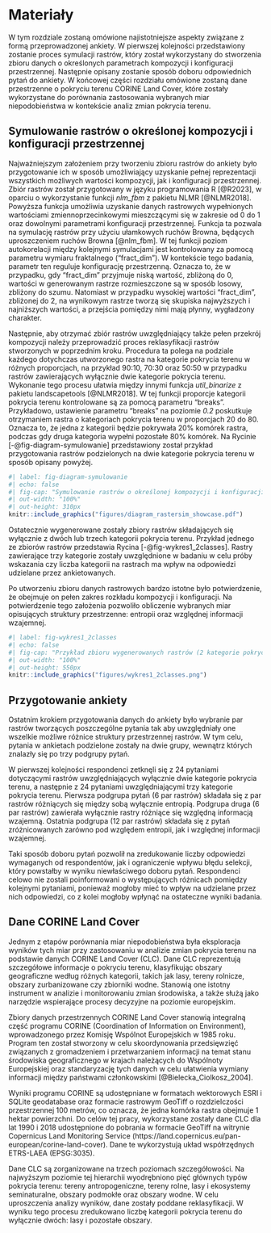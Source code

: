 # Materiały {#sec-materialy}

W tym rozdziale zostaną omówione najistotniejsze aspekty związane z formą przeprowadzonej ankiety. W pierwszej kolejności przedstawiony zostanie proces symulacji rastrów, który został wykorzystany do stworzenia zbioru danych o określonych parametrach kompozycji i konfiguracji przestrzennej. Następnie opisany zostanie sposób doboru odpowiednich pytań do ankiety. W końcowej części rozdziału omówione zostaną dane przestrzenne o pokryciu terenu CORINE Land Cover, które zostały wykorzystane do porównania zastosowania wybranych miar niepodobieństwa w kontekście analiz zmian pokrycia terenu.



## Symulowanie rastrów o określonej kompozycji i konfiguracji przestrzennej

Najważniejszym założeniem przy tworzeniu zbioru rastrów do ankiety było przygotowanie ich w sposób umożliwiający uzyskanie pełnej reprezentacji wszystkich możliwych wartości kompozycji, jak i konfiguracji przestrzennej. Zbiór rastrów został przygotowany w języku programowania R [@R2023], w oparciu o wykorzystanie funkcji *nlm_fbm* z pakietu NLMR [@NLMR2018]. Powyższa funkcja umożliwia uzyskanie danych rastrowych wypełnionych wartościami zmiennoprzecinkowymi mieszczącymi się w zakresie od 0 do 1 oraz dowolnymi parametrami konfiguracji przestrzennej. Funkcja ta pozwala na symulację rastrów przy użyciu ułamkowych ruchów Browna, będących uproszczeniem ruchów Browna [@nlm_fbm]. W tej funkcji poziom autokorelacji między kolejnymi symulacjami jest kontrolowany za pomocą parametru wymiaru fraktalnego ("fract_dim"). W kontekście tego badania, parametr ten reguluje konfigurację przestrzenną. Oznacza to, że w przypadku, gdy "fract_dim" przyjmuje niską wartość, zbliżoną do 0, wartości w generowanym rastrze rozmieszczone są w sposób losowy, zbliżony do szumu. Natomiast w przypadku wysokiej wartości "fract_dim", zbliżonej do 2, na wynikowym rastrze tworzą się skupiska najwyższych i najniższych wartości, a przejścia pomiędzy nimi mają płynny, wygładzony charakter.

Następnie, aby otrzymać zbiór rastrów uwzględniający także pełen przekrój kompozycji należy przeprowadzić proces reklasyfikacji rastrów stworzonych w poprzednim kroku. Procedura ta polega na podziale każdego dotychczas utworzonego rastra na kategorie pokrycia terenu w różnych proporcjach, na przykład 90:10, 70:30 oraz 50:50 w przypadku rastrów zawierających wyłącznie dwie kategorie pokrycia terenu. Wykonanie tego procesu ułatwia między innymi funkcja *util_binarize* z pakietu landscapetools [@NLMR2018]. W tej funkcji proporcje kategorii pokrycia terenu kontrolowane są za pomocą parametru "breaks". Przykładowo, ustawienie parametru "breaks" na poziomie *0.2* poskutkuje otrzymaniem rastra o kategoriach pokrycia terenu w proporcjach 20 do 80. Oznacza to, że jedna z kategorii będzie pokrywała 20% komórek rastra, podczas gdy druga kategoria wypełni pozostałe 80% komórek. Na Rycinie [-@fig-diagram-symulowanie] przedstawiony został przykład przygotowania rastrów podzielonych na dwie kategorie pokrycia terenu w sposób opisany powyżej.

```r
#| label: fig-diagram-symulowanie
#| echo: false
#| fig-cap: "Symulowanie rastrów o określonej kompozycji i konfiguracji przestrzennej"
#| out-width: "100%"
#| out-height: 310px
knitr::include_graphics("figures/diagram_rastersim_showcase.pdf")
```

Ostatecznie wygenerowane zostały zbiory rastrów składających się wyłącznie z dwóch lub trzech kategorii pokrycia terenu. Przykład jednego ze zbiorów rastrów przedstawia Rycina [-@fig-wykres1_2classes]. Rastry zawierające trzy kategorie zostały uwzględnione w badaniu w celu próby wskazania czy liczba kategorii na rastrach ma wpływ na odpowiedzi udzielane przez ankietowanych.

Po utworzeniu zbioru danych rastrowych bardzo istotne było potwierdzenie, że obejmuje on pełen zakres rozkładu kompozycji i konfiguracji. Na potwierdzenie tego założenia pozwoliło obliczenie wybranych miar opisujących struktury przestrzenne: entropii oraz względnej informacji wzajemnej.

```r
#| label: fig-wykres1_2classes
#| echo: false
#| fig-cap: "Przykład zbioru wygenerowanych rastrów (2 kategorie pokrycia terenu)"
#| out-width: "100%"
#| out-height: 550px
knitr::include_graphics("figures/wykres1_2classes.png")
```



## Przygotowanie ankiety {#sec-przygotowanie1}

Ostatnim krokiem przygotowania danych do ankiety było wybranie par rastrów tworzących poszczególne pytania tak aby uwzględniały one wszelkie możliwe różnice struktury przestrzennej rastrów. W tym celu, pytania w ankietach podzielone zostały na dwie grupy, wewnątrz których znalazły się po trzy podgrupy pytań.

W pierwszej kolejności respondenci zetknęli się z 24 pytaniami dotyczącymi rastrów uwzględniających wyłącznie dwie kategorie pokrycia terenu, a następnie z 24 pytaniami uwzględniającymi trzy kategorie pokrycia terenu. Pierwsza podgrupa pytań (6 par rastrów) składała się z par rastrów różniących się między sobą wyłącznie entropią. Podgrupa druga (6 par rastrów) zawierała wyłącznie rastry różniące się względną informacją wzajemną. Ostatnia podgrupa (12 par rastrów) składała się z pytań zróżnicowanych zarówno pod względem entropii, jak i względnej informacji wzajemnej.

Taki sposób doboru pytań pozwolił na zredukowanie liczby odpowiedzi wymaganych od respondentów, jak i ograniczenie wpływu błędu selekcji, który powstałby w wyniku niewłaściwego doboru pytań. Respondenci celowo nie zostali poinformowani o występujących różnicach pomiędzy kolejnymi pytaniami, ponieważ mogłoby mieć to wpływ na udzielane przez nich odpowiedzi, co z kolei mogłoby wpłynąć na ostateczne wyniki badania.



## Dane CORINE Land Cover {#sec-CLC}

Jednym z etapów porównania miar niepodobieństwa była eksploracja wyników tych miar przy zastosowaniu w analizie zmian pokrycia terenu na podstawie danych CORINE Land Cover (CLC). Dane CLC reprezentują szczegółowe informacje o pokryciu terenu, klasyfikując obszary geograficzne według różnych kategorii, takich jak lasy, tereny rolnicze, obszary zurbanizowane czy zbiorniki wodne. Stanowią one istotny instrument w analizie i monitorowaniu zmian środowiska, a także służą jako narzędzie wspierające procesy decyzyjne na poziomie europejskim.

Zbiory danych przestrzennych CORINE Land Cover stanowią integralną część programu CORINE (Coordination of Information on Environment), wprowadzonego przez Komisję Wspólnot Europejskich w 1985 roku. Program ten został stworzony w celu skoordynowania przedsięwzięć związanych z gromadzeniem i przetwarzaniem informacji na temat stanu środowiska geograficznego w krajach należących do Wspólnoty Europejskiej oraz standaryzację tych danych w celu ułatwienia wymiany informacji między państwami członkowskimi [@Bielecka_Ciolkosz_2004].

Wyniki programu CORINE są udostępniane w formatach wektorowych ESRI i SQLite geodatabase oraz formacie rastrowym GeoTiff o rozdzielczości przestrzennej 100 metrów, co oznacza, że jedna komórka rastra obejmuje 1 hektar powierzchni. Do celów tej pracy, wykorzystane zostały dane CLC dla lat 1990 i 2018 udostępnione do pobrania w formacie GeoTiff na witrynie Copernicus Land Monitoring Service (https://land.copernicus.eu/pan-european/corine-land-cover). Dane te wykorzystują układ współrzędnych ETRS-LAEA (EPSG:3035).

Dane CLC są zorganizowane na trzech poziomach szczegółowości. Na najwyższym poziomie tej hierarchii wyodrębniono pięć głównych typów pokrycia terenu: tereny antropogeniczne, tereny rolne, lasy i ekosystemy seminaturalne, obszary podmokłe oraz obszary wodne. W celu uproszczenia analizy wyników, dane zostały poddane reklasyfikacji. W wyniku tego procesu zredukowano liczbę kategorii pokrycia terenu do wyłącznie dwóch: lasy i pozostałe obszary.

